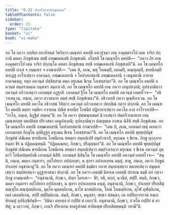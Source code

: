 ```yaml
---
title: "6.22 ปญฺจโครสาทิอนุชานน"
tableOfContents: false
sidebar:
  order: 15
type: "tipitaka"
basket: "vi"
book: "vi-maha"
---
```



<DynamicBreadcrumb />

<Division number="299" book="vi-maha">

<Paragraph number="1350" book="vi-maha">
อถ โข ภควา ภทฺทิเย ยถาภิรนฺตํ วิหริตฺวา เมณฺฑกํ คหปตึ อนาปุจฺฉา เยน องฺคุตฺตราโป เตน จาริกํ ปกฺกามิ มหตา ภิกฺขุสํเฆน สทฺธึ อฑฺฒเตลเสหิ ภิกฺขุสเตหิ. อโสฺสสิ โข เมณฺฑโก คหปติ—  “ภควา กิร เยน องฺคุตฺตราโป เตน จาริกํ ปกฺกนฺโต มหตา ภิกฺขุสํเฆน สทฺธึ อฑฺฒเตลเสหิ ภิกฺขุสเตหี”ติ. อถ โข เมณฺฑโก คหปติ ทาเส จ กมฺมกเร จ อาณาเปสิ—  “เตน หิ, ภเณ, พหุํ โลณมฺปิ, เตลมฺปิ, ตณฺฑุลมฺปิ, ขาทนียมฺปิ สกเฏสุ อาโรเปตฺวา อาคจฺฉถ, อฑฺฒเตลสานิ จ โคปาลกสตานิ อฑฺฒเตลสานิ จ เธนุสตานิ อาทาย อาคจฺฉนฺตุ, ยตฺถ ภควนฺตํ ปสฺสิสฺสาม ตตฺถ ตรุเณน ขีเรน โภเชสฺสามา”ติ. อถ โข เมณฺฑโก คหปติ ภควนฺตํ อนฺตรามคฺเค กนฺตาเร สมฺภาเวสิ. อถ โข เมณฺฑโก คหปติ เยน ภควา เตนุปสงฺกมิ; อุปสงฺกมิตฺวา ภควนฺตํ อภิวาเทตฺวา เอกมนฺตํ อฏฺฐาสิ. เอกมนฺตํ ฐิโต โข เมณฺฑโก คหปติ ภควนฺตํ เอตทโวจ—  “อธิวาเสตุ เม, ภนฺเต, ภควา สฺวาตนาย ภตฺตํ สทฺธึ ภิกฺขุสํเฆนา”ติ. อธิวาเสสิ ภควา ตุณฺหีภาเวน. อถ โข เมณฺฑโก คหปติ ภควโต อธิวาสนํ วิทิตฺวา ภควนฺตํ อภิวาเทตฺวา ปทกฺขิณํ กตฺวา ปกฺกามิ.
</Paragraph>

<Paragraph number="1351" book="vi-maha">
อถ โข เมณฺฑโก คหปติ ตสฺสา รตฺติยา อจฺจเยน ปณีตํ ขาทนียํ โภชนียํ ปฏิยาทาเปตฺวา ภควโต กาลํ อาโรจาเปสิ—  “กาโล, ภนฺเต, นิฏฺฐิตํ ภตฺตนฺ”ติ. อถ โข ภควา ปุพฺพณฺหสมยํ นิวาเสตฺวา ปตฺตจีวรมาทาย เยน เมณฺฑกสฺส คหปติสฺส ปริเวสนา เตนุปสงฺกมิ; อุปสงฺกมิตฺวา ปญฺญตฺเต อาสเน นิสีทิ สทฺธึ ภิกฺขุสํเฆน. อถ โข เมณฺฑโก คหปติ อฑฺฒเตลสานิ โคปาลกสตานิ อาณาเปสิ—  “เตน หิ, ภเณ, เอกเมกํ เธนุํ คเหตฺวา เอกเมกสฺส ภิกฺขุโน อุปติฏฺฐถ ตรุเณน ขีเรน โภเชสฺสามา”ติ. อถ โข เมณฺฑโก คหปติ พุทฺธปฺปมุขํ ภิกฺขุสํฆํ ปณีเตน ขาทนีเยน โภชนีเยน สหตฺถา สนฺตปฺเปสิ สมฺปวาเรสิ, ตรุเณน จ ขีเรน. ภิกฺขู กุกฺกุจฺจายนฺตา ขีรํ น ปฏิคฺคณฺหนฺติ. “ปฏิคฺคณฺหถ, ภิกฺขเว, ปริภุญฺชถา”ติ. อถ โข เมณฺฑโก คหปติ พุทฺธปฺปมุขํ ภิกฺขุสํฆํ ปณีเตน ขาทนีเยน โภชนีเยน สหตฺถา สนฺตปฺเปตฺวา สมฺปวาเรตฺวา ตรุเณน จ ขีเรน ภควนฺตํ ภุตฺตาวึ โอนีตปตฺตปาณึ เอกมนฺตํ นิสีทิ. เอกมนฺตํ นิสินฺโน โข เมณฺฑโก คหปติ ภควนฺตํ เอตทโวจ—  “สนฺติ, ภนฺเต, มคฺคา กนฺตารา, อปฺโปทกา อปฺปภกฺขา, น สุกรา อปาเถเยฺยน คนฺตุํ. สาธุ, ภนฺเต, ภควา ภิกฺขูนํ ปาเถยฺยํ อนุชานาตู”ติ. อถ โข ภควา เมณฺฑกํ คหปตึ ธมฺมิยา กถาย สนฺทเสฺสตฺวา สมาทเปตฺวา สมุตฺเตเชตฺวา สมฺปหํเสตฺวา อุฏฺฐายาสนา ปกฺกามิ.
</Paragraph>

<Paragraph number="1352" book="vi-maha">
อถ โข ภควา เอตสฺมึ นิทาเน เอตสฺมึ ปกรเณ ธมฺมึ กถํ กตฺวา ภิกฺขู อามนฺเตสิ—  “อนุชานามิ, ภิกฺขเว, ปญฺจ โครเส—  ขีรํ, ทธึ, ตกฺกํ, นวนีตํ, สปฺปึ. สนฺติ, ภิกฺขเว, มคฺคา กนฺตารา อปฺโปทกา อปฺปภกฺขา, น สุกรา อปาเถเยฺยน คนฺตุํ. อนุชานามิ, ภิกฺขเว, ปาเถยฺยํ ปริเยสิตุํ ตณฺฑุโล ตณฺฑุลตฺถิเกน, มุคฺโค มุคฺคตฺถิเกน, มาโส มาสตฺถิเกน, โลณํ โลณตฺถิเกน, คุโฬ คุฬตฺถิเกน, เตลํ เตลตฺถิเกน, สปฺปิ สปฺปิตฺถิเกน. สนฺติ, ภิกฺขเว, มนุสฺสา, สทฺธา ปสนฺนา, เต กปฺปิยการกานํ หตฺเถ หิรญฺญํ อุปนิกฺขิปนฺติ—  ‘อิมินา อยฺยสฺส ยํ กปฺปิยํ ตํ เทถา’ติ. อนุชานามิ, ภิกฺขเว, ยํ ตโต กปฺปิยํ ตํ สาทิตุํ; น เตฺววาหํ, ภิกฺขเว, เกนจิ ปริยาเยน ชาตรูปรชตํ สาทิตพฺพํ ปริเยสิตพฺพนฺติ วทามี”ติ.
</Paragraph>
</Division>